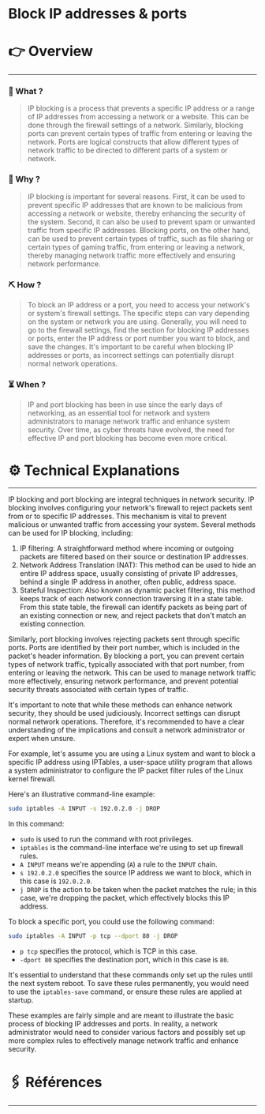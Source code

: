 # Block IP addresses & ports


# 👉 Overview

---

### 👀 What ?

> IP blocking is a process that prevents a specific IP address or a range of IP addresses from accessing a network or a website. This can be done through the firewall settings of a network. Similarly, blocking ports can prevent certain types of traffic from entering or leaving the network. Ports are logical constructs that allow different types of network traffic to be directed to different parts of a system or network.
> 

### 🧐 Why ?

> IP blocking is important for several reasons. First, it can be used to prevent specific IP addresses that are known to be malicious from accessing a network or website, thereby enhancing the security of the system. Second, it can also be used to prevent spam or unwanted traffic from specific IP addresses. Blocking ports, on the other hand, can be used to prevent certain types of traffic, such as file sharing or certain types of gaming traffic, from entering or leaving a network, thereby managing network traffic more effectively and ensuring network performance.
> 

### ⛏️ How ?

> To block an IP address or a port, you need to access your network's or system's firewall settings. The specific steps can vary depending on the system or network you are using. Generally, you will need to go to the firewall settings, find the section for blocking IP addresses or ports, enter the IP address or port number you want to block, and save the changes. It's important to be careful when blocking IP addresses or ports, as incorrect settings can potentially disrupt normal network operations.
> 

### ⏳ When ?

> IP and port blocking has been in use since the early days of networking, as an essential tool for network and system administrators to manage network traffic and enhance system security. Over time, as cyber threats have evolved, the need for effective IP and port blocking has become even more critical.
> 

# ⚙️ Technical Explanations

---

IP blocking and port blocking are integral techniques in network security. IP blocking involves configuring your network's firewall to reject packets sent from or to specific IP addresses. This mechanism is vital to prevent malicious or unwanted traffic from accessing your system. Several methods can be used for IP blocking, including:

1. IP filtering: A straightforward method where incoming or outgoing packets are filtered based on their source or destination IP addresses.
2. Network Address Translation (NAT): This method can be used to hide an entire IP address space, usually consisting of private IP addresses, behind a single IP address in another, often public, address space.
3. Stateful Inspection: Also known as dynamic packet filtering, this method keeps track of each network connection traversing it in a state table. From this state table, the firewall can identify packets as being part of an existing connection or new, and reject packets that don't match an existing connection.

Similarly, port blocking involves rejecting packets sent through specific ports. Ports are identified by their port number, which is included in the packet's header information. By blocking a port, you can prevent certain types of network traffic, typically associated with that port number, from entering or leaving the network. This can be used to manage network traffic more effectively, ensuring network performance, and prevent potential security threats associated with certain types of traffic.

It's important to note that while these methods can enhance network security, they should be used judiciously. Incorrect settings can disrupt normal network operations. Therefore, it's recommended to have a clear understanding of the implications and consult a network administrator or expert when unsure.

For example, let's assume you are using a Linux system and want to block a specific IP address using IPTables, a user-space utility program that allows a system administrator to configure the IP packet filter rules of the Linux kernel firewall.

Here's an illustrative command-line example:

```bash
sudo iptables -A INPUT -s 192.0.2.0 -j DROP

```

In this command:

- `sudo` is used to run the command with root privileges.
- `iptables` is the command-line interface we're using to set up firewall rules.
- `A INPUT` means we're appending (`A`) a rule to the `INPUT` chain.
- `s 192.0.2.0` specifies the source IP address we want to block, which in this case is `192.0.2.0`.
- `j DROP` is the action to be taken when the packet matches the rule; in this case, we're dropping the packet, which effectively blocks this IP address.

To block a specific port, you could use the following command:

```bash
sudo iptables -A INPUT -p tcp --dport 80 -j DROP

```

- `p tcp` specifies the protocol, which is TCP in this case.
- `-dport 80` specifies the destination port, which in this case is `80`.

It's essential to understand that these commands only set up the rules until the next system reboot. To save these rules permanently, you would need to use the `iptables-save` command, or ensure these rules are applied at startup.

These examples are fairly simple and are meant to illustrate the basic process of blocking IP addresses and ports. In reality, a network administrator would need to consider various factors and possibly set up more complex rules to effectively manage network traffic and enhance security.

# 🖇️ Références

---